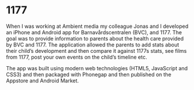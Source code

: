 
<Banner>
  <BannerItem image="/images/projects/1177/inera-1200x510.jpg" />
</Banner >

<ProjectsSubmenu />

# 1177

When I was working at Ambient media my colleague Jonas and I developed an iPhone and Android app for Barnavårdscentralen (BVC), and 1177. The goal was to provide information to parents about the health care provided by BVC and 1177. The application allowed the parents to add stats about their child’s development and then compare it against 1177s stats, see films from 1177, post your own events on the child’s timeline etc.

The app was built using modern web technologies (HTML5, JavaScript and CSS3) and then packaged with Phonegap and then published on the Appstore and Android Market.
